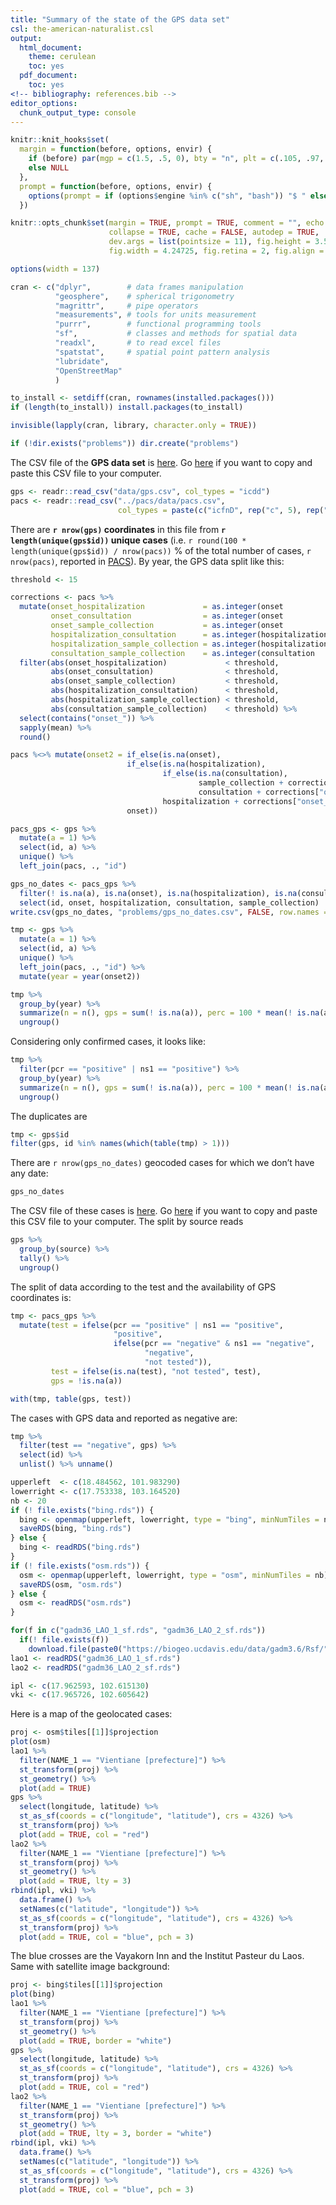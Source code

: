 ```yaml
---
title: "Summary of the state of the GPS data set"
csl: the-american-naturalist.csl
output:
  html_document:
    theme: cerulean
    toc: yes
  pdf_document:
    toc: yes
<!-- bibliography: references.bib -->
editor_options: 
  chunk_output_type: console
---
```


<!--
IMAGES:
Insert them with: ![alt text](image.png)
You can also resize them if needed: convert image.png -resize 50% image.png
If you want to center the image, go through HTML code:
<div style="text-align:center"><img src ="image.png"/></div>

REFERENCES:
For references: Put all the bibTeX references in the file "references.bib"
in the current folder and cite the references as @key or [@key] in the text.
Uncomment the bibliography field in the above header and put a "References"
title wherever you want to display the reference list.
-->

<style type="text/css">
.main-container {
  max-width: 1370px;
  margin-left: auto;
  margin-right: auto;
}
</style>

```r
knitr::knit_hooks$set(
  margin = function(before, options, envir) {
    if (before) par(mgp = c(1.5, .5, 0), bty = "n", plt = c(.105, .97, .13, .97))
    else NULL
  },
  prompt = function(before, options, envir) {
    options(prompt = if (options$engine %in% c("sh", "bash")) "$ " else "> ")
  })

knitr::opts_chunk$set(margin = TRUE, prompt = TRUE, comment = "", echo = FALSE,
                      collapse = TRUE, cache = FALSE, autodep = TRUE,
                      dev.args = list(pointsize = 11), fig.height = 3.5,
                      fig.width = 4.24725, fig.retina = 2, fig.align = "center")

options(width = 137)
```

```r
cran <- c("dplyr",        # data frames manipulation
          "geosphere",    # spherical trigonometry
          "magrittr",     # pipe operators
          "measurements", # tools for units measurement
          "purrr",        # functional programming tools
          "sf",           # classes and methods for spatial data
          "readxl",       # to read excel files
          "spatstat",     # spatial point pattern analysis
          "lubridate",
          "OpenStreetMap"
          )
```

```r
to_install <- setdiff(cran, rownames(installed.packages()))
if (length(to_install)) install.packages(to_install)
```

```r
invisible(lapply(cran, library, character.only = TRUE))
```

```r
if (!dir.exists("problems")) dir.create("problems")
```

The CSV file of the **GPS data set** is
[here](https://github.com/ecomore2/gps/blob/master/data/gps.csv). Go
[here](https://raw.githubusercontent.com/ecomore2/gps/master/data/gps.csv)
if you want to copy and paste this CSV file to your computer.

```r
gps <- readr::read_csv("data/gps.csv", col_types = "icdd")
pacs <- readr::read_csv("../pacs/data/pacs.csv",
                        col_types = paste(c("icfnD", rep("c", 5), rep("D", 4), rep("f", 3)), collapse = ""))
```

There are **`r nrow(gps)` coordinates** in this file from
**`r length(unique(gps$id))` unique cases** (i.e.
`r round(100 * length(unique(gps$id)) / nrow(pacs))` % of the total number of
cases, `r nrow(pacs)`, reported in
[PACS](https://ecomore2.github.io/pacs/summarize_data.html)). By year, the GPS
data split like this:

```r
threshold <- 15

corrections <- pacs %>% 
  mutate(onset_hospitalization             = as.integer(onset           - hospitalization),
         onset_consultation                = as.integer(onset           - consultation),
         onset_sample_collection           = as.integer(onset           - sample_collection),
         hospitalization_consultation      = as.integer(hospitalization - consultation),
         hospitalization_sample_collection = as.integer(hospitalization - sample_collection),
         consultation_sample_collection    = as.integer(consultation    - sample_collection)) %>% 
  filter(abs(onset_hospitalization)             < threshold,
         abs(onset_consultation)                < threshold,
         abs(onset_sample_collection)           < threshold,
         abs(hospitalization_consultation)      < threshold,
         abs(hospitalization_sample_collection) < threshold,
         abs(consultation_sample_collection)    < threshold) %>% 
  select(contains("onset_")) %>% 
  sapply(mean) %>% 
  round()

pacs %<>% mutate(onset2 = if_else(is.na(onset),
                          if_else(is.na(hospitalization),
                                  if_else(is.na(consultation),
                                          sample_collection + corrections["onset_sample_collection"],
                                          consultation + corrections["onset_consultation"]),
                                  hospitalization + corrections["onset_hospitalization"]),
                          onset))
```

```r
pacs_gps <- gps %>% 
  mutate(a = 1) %>% 
  select(id, a) %>% 
  unique() %>% 
  left_join(pacs, ., "id")
```

```r
gps_no_dates <- pacs_gps %>% 
  filter(! is.na(a), is.na(onset), is.na(hospitalization), is.na(consultation), is.na(sample_collection)) %>% 
  select(id, onset, hospitalization, consultation, sample_collection)
write.csv(gps_no_dates, "problems/gps_no_dates.csv", FALSE, row.names = FALSE)
```

```r
tmp <- gps %>% 
  mutate(a = 1) %>% 
  select(id, a) %>% 
  unique() %>% 
  left_join(pacs, ., "id") %>% 
  mutate(year = year(onset2))
```

```r
tmp %>% 
  group_by(year) %>% 
  summarize(n = n(), gps = sum(! is.na(a)), perc = 100 * mean(! is.na(a))) %>% 
  ungroup()
```

Considering only confirmed cases, it looks like:

```r
tmp %>% 
  filter(pcr == "positive" | ns1 == "positive") %>% 
  group_by(year) %>% 
  summarize(n = n(), gps = sum(! is.na(a)), perc = 100 * mean(! is.na(a))) %>% 
  ungroup()
```

The duplicates are

```r
tmp <- gps$id
filter(gps, id %in% names(which(table(tmp) > 1)))
```

There are `r nrow(gps_no_dates)` geocoded cases for which we don't have any
date:

```r
gps_no_dates
```

The CSV file of these cases is
[here](https://github.com/ecomore2/gps/blob/master/problems/gps_no_dates.csv). Go
[here](https://raw.githubusercontent.com/ecomore2/gps/master/problems/gps_no_dates.csv)
if you want to copy and paste this CSV file to your computer. The split by
source reads

```r
gps %>% 
  group_by(source) %>% 
  tally() %>% 
  ungroup()
```

The split of data according to the test and the availability of GPS coordinates is:

```r
tmp <- pacs_gps %>% 
  mutate(test = ifelse(pcr == "positive" | ns1 == "positive",
                       "positive",
                       ifelse(pcr == "negative" & ns1 == "negative",
                              "negative",
                              "not tested")),
         test = ifelse(is.na(test), "not tested", test),
         gps = !is.na(a))
```

```r
with(tmp, table(gps, test))
```

The cases with GPS data and reported as negative are:

```r
tmp %>% 
  filter(test == "negative", gps) %>% 
  select(id) %>% 
  unlist() %>% unname()
```


```r
upperleft  <- c(18.484562, 101.983290)
lowerright <- c(17.753338, 103.164520)
nb <- 20
if (! file.exists("bing.rds")) {
  bing <- openmap(upperleft, lowerright, type = "bing", minNumTiles = nb)
  saveRDS(bing, "bing.rds")
} else {
  bing <- readRDS("bing.rds")
}
if (! file.exists("osm.rds")) {
  osm <- openmap(upperleft, lowerright, type = "osm", minNumTiles = nb)
  saveRDS(osm, "osm.rds")
} else {
  osm <- readRDS("osm.rds")
}
```

```r
for(f in c("gadm36_LAO_1_sf.rds", "gadm36_LAO_2_sf.rds"))
  if(! file.exists(f))
    download.file(paste0("https://biogeo.ucdavis.edu/data/gadm3.6/Rsf/", f), f)
lao1 <- readRDS("gadm36_LAO_1_sf.rds")
lao2 <- readRDS("gadm36_LAO_2_sf.rds")
```

```r
ipl <- c(17.962593, 102.615130)
vki <- c(17.965726, 102.605642)
```

Here is a map of the geolocated cases:

```r
proj <- osm$tiles[[1]]$projection
plot(osm)
lao1 %>%
  filter(NAME_1 == "Vientiane [prefecture]") %>% 
  st_transform(proj) %>% 
  st_geometry() %>% 
  plot(add = TRUE)
gps %>% 
  select(longitude, latitude) %>% 
  st_as_sf(coords = c("longitude", "latitude"), crs = 4326) %>% 
  st_transform(proj) %>% 
  plot(add = TRUE, col = "red")
lao2 %>%
  filter(NAME_1 == "Vientiane [prefecture]") %>% 
  st_transform(proj) %>% 
  st_geometry() %>% 
  plot(add = TRUE, lty = 3)
rbind(ipl, vki) %>% 
  data.frame() %>% 
  setNames(c("latitude", "longitude")) %>% 
  st_as_sf(coords = c("longitude", "latitude"), crs = 4326) %>% 
  st_transform(proj) %>% 
  plot(add = TRUE, col = "blue", pch = 3)
```

The blue crosses are the Vayakorn Inn and the Institut Pasteur du Laos. Same with
satellite image background:

```r
proj <- bing$tiles[[1]]$projection
plot(bing)
lao1 %>%
  filter(NAME_1 == "Vientiane [prefecture]") %>% 
  st_transform(proj) %>% 
  st_geometry() %>% 
  plot(add = TRUE, border = "white")
gps %>% 
  select(longitude, latitude) %>% 
  st_as_sf(coords = c("longitude", "latitude"), crs = 4326) %>% 
  st_transform(proj) %>% 
  plot(add = TRUE, col = "red")
lao2 %>%
  filter(NAME_1 == "Vientiane [prefecture]") %>% 
  st_transform(proj) %>% 
  st_geometry() %>% 
  plot(add = TRUE, lty = 3, border = "white")
rbind(ipl, vki) %>% 
  data.frame() %>% 
  setNames(c("latitude", "longitude")) %>% 
  st_as_sf(coords = c("longitude", "latitude"), crs = 4326) %>% 
  st_transform(proj) %>% 
  plot(add = TRUE, col = "blue", pch = 3)
```
